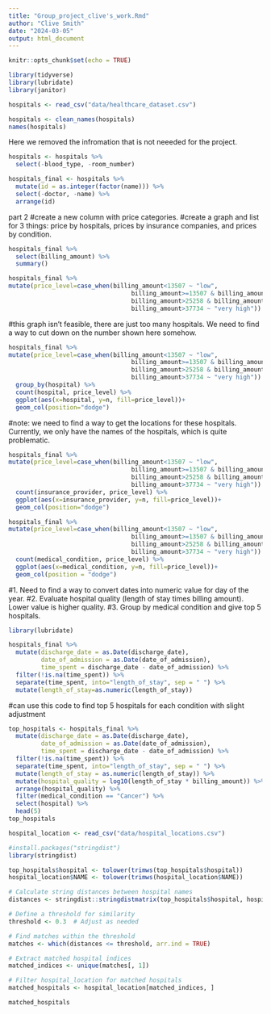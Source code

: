 ```yaml
---
title: "Group_project_clive's_work.Rmd"
author: "Clive Smith"
date: "2024-03-05"
output: html_document
---
```


```r
knitr::opts_chunk$set(echo = TRUE)
```


```r
library(tidyverse)
library(lubridate)
library(janitor)
```


```r
hospitals <- read_csv("data/healthcare_dataset.csv")
```

```r
hospitals <- clean_names(hospitals)
names(hospitals)
```
Here we removed the infromation that is not neeeded for the project. 
```r
hospitals <- hospitals %>%
  select(-blood_type, -room_number)
```

```r
hospitals_final <- hospitals %>%
  mutate(id = as.integer(factor(name))) %>%
  select(-doctor, -name) %>%
  arrange(id)
```

part 2
#create a new column with price categories.
#create a graph and list for 3 things: price by hospitals, prices by insurance companies, and prices by condition.

```r
hospitals_final %>% 
  select(billing_amount) %>% 
  summary()
```

```r
hospitals_final %>% 
mutate(price_level=case_when(billing_amount<13507 ~ "low", 
                                  billing_amount>=13507 & billing_amount<=25258 ~ "normal", 
                                  billing_amount>25258 & billing_amount<=37734 ~ "high", 
                                  billing_amount>37734 ~ "very high"))
```
#this graph isn't feasible, there are just too many hospitals. We need to find a way to cut down on the number shown here somehow.
```r
hospitals_final %>% 
mutate(price_level=case_when(billing_amount<13507 ~ "low", 
                                  billing_amount>=13507 & billing_amount<=25258 ~ "normal", 
                                  billing_amount>25258 & billing_amount<=37734 ~ "high", 
                                  billing_amount>37734 ~ "very high")) %>% 
  group_by(hospital) %>% 
  count(hospital, price_level) %>% 
  ggplot(aes(x=hospital, y=n, fill=price_level))+
  geom_col(position="dodge")
```
#note: we need to find a way to get the locations for these hospitals. Currently, we only have the names of the hospitals, which is quite problematic.

```r
hospitals_final %>% 
mutate(price_level=case_when(billing_amount<13507 ~ "low", 
                                  billing_amount>=13507 & billing_amount<=25258 ~ "normal", 
                                  billing_amount>25258 & billing_amount<=37734 ~ "high", 
                                  billing_amount>37734 ~ "very high")) %>% 
  count(insurance_provider, price_level) %>% 
  ggplot(aes(x=insurance_provider, y=n, fill=price_level))+
  geom_col(position="dodge")
```

```r
hospitals_final %>% 
mutate(price_level=case_when(billing_amount<13507 ~ "low", 
                                  billing_amount>=13507 & billing_amount<=25258 ~ "normal", 
                                  billing_amount>25258 & billing_amount<=37734 ~ "high", 
                                  billing_amount>37734 ~ "very high")) %>% 
  count(medical_condition, price_level) %>% 
  ggplot(aes(x=medical_condition, y=n, fill=price_level))+
  geom_col(position = "dodge")
```
#1. Need to find a way to convert dates into numeric value for day of the year. 
#2. Evaluate hospital quality (length of stay times billing amount). Lower value is higher quality. 
#3. Group by medical condition and give top 5 hospitals.

```r
library(lubridate)
```

```r
hospitals_final %>%
  mutate(discharge_date = as.Date(discharge_date), 
         date_of_admission = as.Date(date_of_admission),
         time_spent = discharge_date - date_of_admission) %>%
  filter(!is.na(time_spent)) %>% 
  separate(time_spent, into="length_of_stay", sep = " ") %>% 
  mutate(length_of_stay=as.numeric(length_of_stay))
```

#can use this code to find top 5 hospitals for each condition with slight adjustment
```r
top_hospitals <- hospitals_final %>%
  mutate(discharge_date = as.Date(discharge_date), 
         date_of_admission = as.Date(date_of_admission),
         time_spent = discharge_date - date_of_admission) %>%
  filter(!is.na(time_spent)) %>% 
  separate(time_spent, into="length_of_stay", sep = " ") %>% 
  mutate(length_of_stay = as.numeric(length_of_stay)) %>% 
  mutate(hospital_quality = log10(length_of_stay * billing_amount)) %>% 
  arrange(hospital_quality) %>% 
  filter(medical_condition == "Cancer") %>% 
  select(hospital) %>% 
  head(5)
top_hospitals
```


```r
hospital_location <- read_csv("data/hospital_locations.csv")
```
```r
#install.packages("stringdist")
library(stringdist)
```


```r
top_hospitals$hospital <- tolower(trimws(top_hospitals$hospital))
hospital_location$NAME <- tolower(trimws(hospital_location$NAME))

# Calculate string distances between hospital names
distances <- stringdist::stringdistmatrix(top_hospitals$hospital, hospital_location$NAME)

# Define a threshold for similarity
threshold <- 0.3  # Adjust as needed

# Find matches within the threshold
matches <- which(distances <= threshold, arr.ind = TRUE)

# Extract matched hospital indices
matched_indices <- unique(matches[, 1])

# Filter hospital_location for matched hospitals
matched_hospitals <- hospital_location[matched_indices, ]

matched_hospitals
```


